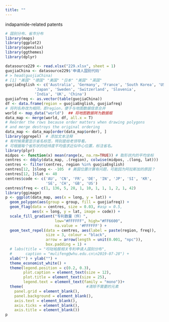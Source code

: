 ```yaml
---
title: ""
---
```


indapamide-related patents

```r
# 国别分布、省市分布
library(maps)
library(ggplot2)
library(openxlsx)
library(ggthemes)
library(dplyr)

datasource229 <- read.xlsx("229.xlsx", sheet = 1)
guojiaChina <- datasource229$'申请人国别代码'
# > head(guojiaChina)
# [1] "美国" "德国" "美国" "日本" "美国" "英国"
guojiaEnglish <- c('Australia', 'Germany', 'France', 'South Korea', 'USA',
             'Japan', 'Sweden', 'Switzerland', 'Slovenia',
             'India', 'UK', 'China')
guojiafreq <- as.vector(table(guojiaChina))
df <- data.frame(region = guojiaEnglish, guojiafreq) 
# 将列名称改为相同，即region，便于与地图数据信息合并
world <- map_data("world")  ## 将地图数据转为数据框
data_map <- merge(world, df, all.x = T)
# Reorder the rows because order matters when drawing polygons
# and merge destroys the original ordering
data_map <- data_map[order(data_map$order), ]
library(ggrepel)  # 添加文本注释
# 有时候需要显示省名标签，特别是给老领导看。
# 可根据每个省形状的经纬度平均值求近似中心位置，标注省名。
library(plyr)
midpos <- function(x) mean(range(x, na.rm=TRUE)) # 取形状内的平均坐标
centres <- ddply(data_map, .(region), colwise(midpos, .(long, lat)))
centres <- filter(centres, region %in% guojiaEnglish)
centres[12, ]$long <- -105  # 美国位置计算有问题，可能因为阿拉斯加的原因？
centres[12, ]$lat <- 40
centres$code <- c('AU', 'CN', 'FR', 'DE', 'IN', 'JP', 'SI', 'KR',
                  'SE', 'CH', 'GB', 'US')
centres$freq <- c(1, 136, 5, 28, 1, 10, 1, 1, 1, 2, 1, 42)
library(ggimage)
p <- ggplot(data_map, aes(x = long, y = lat)) +
  geom_polygon(aes(group = group, fill = guojiafreq)) +
  geom_flag(data = centres, size = 0.03, #asp = 0.5,
            aes(x = long, y = lat, image = code)) +
  scale_fill_gradient("专利数量（件）", 
                      low="#FFFFFF", high="#FF6600",
                      na.value = '#FFFFFF') +
  geom_text_repel(data = centres, aes(label = paste(region, freq)), 
                  size = 3, colour = "black",
                  arrow = arrow(length = unit(0.001, "npc")),
                  box.padding = 1) +
  # labs(title = "吲哒帕胺相关专利申请人国别分布", 
  #      caption = "mulifeng@whu.edu.cn\n2019-07-28") +
  xlab("") + ylab("") +
  theme_economist_white() +
  theme(legend.position = c(0.2, 0.3), 
        plot.caption = element_text(size = 12), 
        plot.title = element_text(size = 25),
        legend.text = element_text(family = "mono"))+
  theme(                            #清除不需要的元素
    panel.grid = element_blank(),
    panel.background = element_blank(),
    axis.text = element_blank(),
    axis.ticks = element_blank(),
    axis.title = element_blank())
p
```
